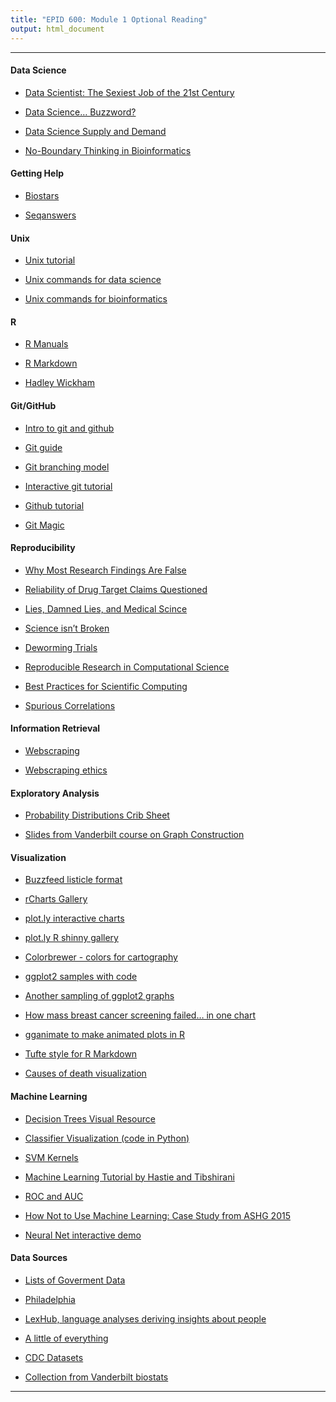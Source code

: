 ```yaml
---
title: "EPID 600: Module 1 Optional Reading"
output: html_document
---
```

***

#### Data Science

- [Data Scientist: The Sexiest Job of the 21st Century](https://hbr.org/2012/10/data-scientist-the-sexiest-job-of-the-21st-century/)

- [Data Science... Buzzword?](http://www.forbes.com/sites/gilpress/2013/08/19/data-science-whats-the-half-life-of-a-buzzword/)

- [Data Science Supply and Demand](http://www.forbes.com/sites/gilpress/2015/04/30/the-supply-and-demand-of-data-scientists-what-the-surveys-say/)

- [No-Boundary Thinking in Bioinformatics](http://www.biodatamining.org/content/6/1/19)


#### Getting Help

- [Biostars](https://www.biostars.org/)

- [Seqanswers](http://seqanswers.com/)


#### Unix

- [Unix tutorial](http://www.ee.surrey.ac.uk/Teaching/Unix/)

- [Unix commands for data science](http://www.gregreda.com/2013/07/15/unix-commands-for-data-science/)

- [Unix commands for bioinformatics](http://lh3lh3.users.sourceforge.net/biounix.shtml)


#### R

- [R Manuals](https://cran.r-project.org/manuals.html)

- [R Markdown](http://rmarkdown.rstudio.com/)

- [Hadley Wickham](http://priceonomics.com/hadley-wickham-the-man-who-revolutionized-r/)


#### Git/GitHub

- [Intro to git and github](http://journals.plos.org/ploscompbiol/article?id=10.1371/journal.pcbi.1004668)

- [Git guide](https://rogerdudler.github.io/git-guide/)

- [Git branching model](http://nvie.com/posts/a-successful-git-branching-model/)

- [Interactive git tutorial](https://try.github.io/levels/1/challenges/1)

- [Github tutorial](http://kbroman.org/github_tutorial/)

- [Git Magic](http://www-cs-students.stanford.edu/~blynn/gitmagic/)


#### Reproducibility

- [Why Most Research Findings Are False](http://www.ncbi.nlm.nih.gov/pmc/articles/PMC1182327/pdf/pmed.0020124.pdf)

- [Reliability of Drug Target Claims Questioned](http://blogs.nature.com/news/2011/09/reliability_of_new_drug_target.html)

- [Lies, Damned Lies, and Medical Scince](http://www.theatlantic.com/magazine/archive/2010/11/lies-damned-lies-and-medical-science/308269/)

- [Science isn't Broken](http://fivethirtyeight.com/features/science-isnt-broken/)

- [Deworming Trials](http://www.buzzfeed.com/bengoldacre/deworming-trials)

- [Reproducible Research in Computational Science](http://www.ncbi.nlm.nih.gov/pmc/articles/PMC3383002/)

- [Best Practices for Scientific Computing](http://journals.plos.org/plosbiology/article?id=10.1371/journal.pbio.1001745)

- [Spurious Correlations](http://www.tylervigen.com/spurious-correlations)


#### Information Retrieval

- [Webscraping](https://blog.hartleybrody.com/web-scraping/)

- [Webscraping ethics](https://quickleft.com/blog/is-web-scraping-ethical/)

#### Exploratory Analysis

- [Probability Distributions Crib Sheet](http://blog.cloudera.com/blog/2015/12/common-probability-distributions-the-data-scientists-crib-sheet/)

- [Slides from Vanderbilt course on Graph Construction](http://biostat.mc.vanderbilt.edu/wiki/pub/Main/StatGraphCourse/graphscourse.pdf)


#### Visualization

- [Buzzfeed listicle format](http://www.storybench.org/using-buzzfeeds-listicle-format-tell-stories-maps-charts/)

- [rCharts Gallery](http://rcharts.io/gallery/)

- [plot.ly interactive charts](http://moderndata.plot.ly/interactive-r-visualizations-with-d3-ggplot2-rstudio/)

- [plot.ly R shinny gallery](https://plot.ly/r/shiny-gallery/)

- [Colorbrewer - colors for cartography](http://colorbrewer2.org/)

- [ggplot2 samples with code](http://rvisualization.com/r-scripts/)

- [Another sampling of ggplot2 graphs](http://shiny.stat.ubc.ca/r-graph-catalog/)

- [How mass breast cancer screening failed... in one chart](http://www.vox.com/2015/10/28/9631500/does-mammography-work)

- [gganimate to make animated plots in R](https://github.com/dgrtwo/gganimate)

- [Tufte style for R Markdown](http://rstudio.github.io/tufte/)

- [Causes of death visualization](http://flowingdata.com/2016/01/05/causes-of-death/)

#### Machine Learning

- [Decision Trees Visual Resource](http://www.r2d3.us/visual-intro-to-machine-learning-part-1/)

- [Classifier Visualization (code in Python)](http://scikit-learn.org/stable/auto_examples/plot_classifier_comparison.html)

- [SVM Kernels](http://scikit-learn.org/stable/auto_examples/svm/plot_svm_kernels.html)

- [Machine Learning Tutorial by Hastie and Tibshirani](http://www.r-bloggers.com/in-depth-introduction-to-machine-learning-in-15-hours-of-expert-videos/)

- [ROC and AUC](http://www.joyofdata.de/blog/illustrated-guide-to-roc-and-auc/)

- [How Not to Use Machine Learning: Case Study from ASHG 2015](http://andrewgelman.com/2015/10/10/gay-gene-tabloid-hype-update/)

- [Neural Net interactive demo](http://playground.tensorflow.org)

#### Data Sources

- [Lists of Goverment Data](http://www.data.gov/open-gov/)

- [Philadelphia](https://www.opendataphilly.org/)

- [LexHub, language analyses deriving insights about people](http://lexhub.org/data_sets.html)

- [A little of everything](https://github.com/caesar0301/awesome-public-datasets/blob/master/README.rst)

- [CDC Datasets](http://www.cdc.gov/nchs/data_access/ftp_data.htm)

- [Collection from Vanderbilt biostats](http://biostat.mc.vanderbilt.edu/wiki/Main/DataSets)

***

